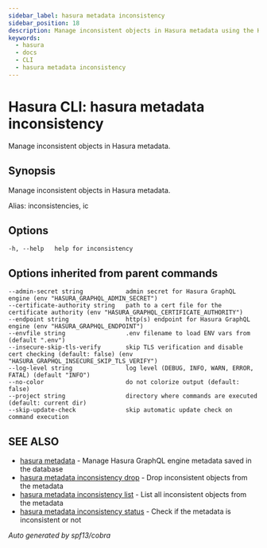 ```yaml
---
sidebar_label: hasura metadata inconsistency
sidebar_position: 18
description: Manage inconsistent objects in Hasura metadata using the Hasura CLI
keywords:
  - hasura
  - docs
  - CLI
  - hasura metadata inconsistency
---
```


# Hasura CLI: hasura metadata inconsistency

Manage inconsistent objects in Hasura metadata.

## Synopsis

Manage inconsistent objects in Hasura metadata.

Alias: inconsistencies, ic

## Options

```
-h, --help   help for inconsistency
```

## Options inherited from parent commands

```
--admin-secret string            admin secret for Hasura GraphQL engine (env "HASURA_GRAPHQL_ADMIN_SECRET")
--certificate-authority string   path to a cert file for the certificate authority (env "HASURA_GRAPHQL_CERTIFICATE_AUTHORITY")
--endpoint string                http(s) endpoint for Hasura GraphQL engine (env "HASURA_GRAPHQL_ENDPOINT")
--envfile string                 .env filename to load ENV vars from (default ".env")
--insecure-skip-tls-verify       skip TLS verification and disable cert checking (default: false) (env "HASURA_GRAPHQL_INSECURE_SKIP_TLS_VERIFY")
--log-level string               log level (DEBUG, INFO, WARN, ERROR, FATAL) (default "INFO")
--no-color                       do not colorize output (default: false)
--project string                 directory where commands are executed (default: current dir)
--skip-update-check              skip automatic update check on command execution
```

## SEE ALSO

- [hasura metadata](/hasura-cli/commands/hasura_metadata.mdx) - Manage Hasura GraphQL engine metadata saved in the database
- [hasura metadata inconsistency drop](/hasura-cli/commands/hasura_metadata_inconsistency_drop.mdx) - Drop inconsistent objects from the metadata
- [hasura metadata inconsistency list](/hasura-cli/commands/hasura_metadata_inconsistency_list.mdx) - List all inconsistent objects from the metadata
- [hasura metadata inconsistency status](/hasura-cli/commands/hasura_metadata_inconsistency_status.mdx) - Check if the metadata is inconsistent or not

_Auto generated by spf13/cobra_
